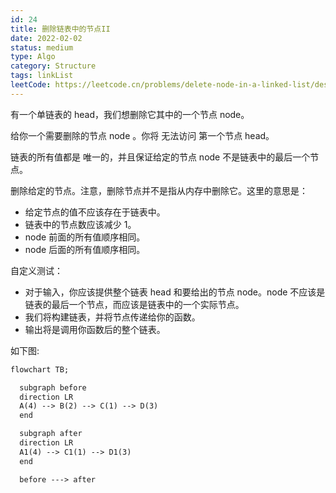 ```yaml
---
id: 24
title: 删除链表中的节点II
date: 2022-02-02
status: medium
type: Algo
category: Structure
tags: linkList
leetCode: https://leetcode.cn/problems/delete-node-in-a-linked-list/description/
---
```


<Note>

有一个单链表的 head，我们想删除它其中的一个节点 node。

给你一个需要删除的节点 node 。你将 无法访问 第一个节点  head。

链表的所有值都是 唯一的，并且保证给定的节点 node 不是链表中的最后一个节点。

删除给定的节点。注意，删除节点并不是指从内存中删除它。这里的意思是：

- 给定节点的值不应该存在于链表中。
- 链表中的节点数应该减少 1。
- node 前面的所有值顺序相同。
- node 后面的所有值顺序相同。

自定义测试：

- 对于输入，你应该提供整个链表 head 和要给出的节点 node。node 不应该是链表的最后一个节点，而应该是链表中的一个实际节点。
- 我们将构建链表，并将节点传递给你的函数。
- 输出将是调用你函数后的整个链表。

如下图:

```md
flowchart TB;

  subgraph before
  direction LR
  A(4) --> B(2) --> C(1) --> D(3)
  end

  subgraph after
  direction LR
  A1(4) --> C1(1) --> D1(3)
  end

  before ---> after

```

</Note>


